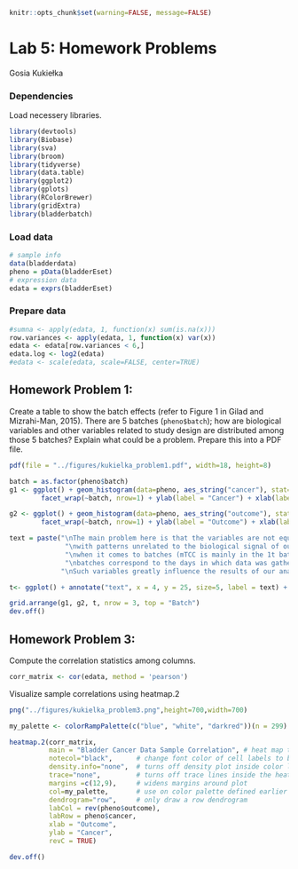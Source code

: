 ```r
knitr::opts_chunk$set(warning=FALSE, message=FALSE)
```

# Lab 5: Homework Problems
Gosia Kukiełka

### Dependencies
Load necessery libraries.

```r
library(devtools)
library(Biobase)
library(sva)
library(broom)
library(tidyverse)
library(data.table)
library(ggplot2)
library(gplots)
library(RColorBrewer)
library(gridExtra)
library(bladderbatch)
```
### Load data
```r
# sample info
data(bladderdata)
pheno = pData(bladderEset)
# expression data
edata = exprs(bladderEset)
```
### Prepare data
```r
#sumna <- apply(edata, 1, function(x) sum(is.na(x)))
row.variances <- apply(edata, 1, function(x) var(x))
edata <- edata[row.variances < 6,]
edata.log <- log2(edata)
#edata <- scale(edata, scale=FALSE, center=TRUE)
```
## Homework Problem 1:
Create a table to show the batch effects (refer to Figure 1 in Gilad and Mizrahi-Man, 2015). 
There are 5 batches (`pheno$batch`); how are biological variables and other variables related to study design are 
distributed among those 5 batches? Explain what could be a problem. Prepare this into a PDF file.
```r
pdf(file = "../figures/kukielka_problem1.pdf", width=18, height=8)

batch = as.factor(pheno$batch)
g1 <- ggplot() + geom_histogram(data=pheno, aes_string("cancer"), stat="count") + 
        facet_wrap(~batch, nrow=1) + ylab(label = "Cancer") + xlab(label=" ")

g2 <- ggplot() + geom_histogram(data=pheno, aes_string("outcome"), stat="count") + 
        facet_wrap(~batch, nrow=1) + ylab(label = "Outcome") + xlab(label=" ")

text = paste("\nThe main problem here is that the variables are not equally distributed among the batches and as a result, the data that we get can be 'contaminated' ",
              "\nwith patterns unrelated to the biological signal of our interest. The histogrammes show that different types of bladder cancers are separated quite well",
              "\nwhen it comes to batches (mTCC is mainly in the 1t batch, mTCC-CIS in the 2nd and mTCC+CIS in the 3rd) and so we can imagine a situation in which the five",
              "\nbatches correspond to the days in which data was gathered or different rearchers resposible for gathering it.",
             "\nSuch variables greatly influence the results of our analysis and, if left unacccounted for, can lead to false biological conclusions.")

t<- ggplot() + annotate("text", x = 4, y = 25, size=5, label = text) + theme_void()

grid.arrange(g1, g2, t, nrow = 3, top = "Batch")
dev.off()
```
## Homework Problem 3:
Compute the correlation statistics among columns. 
```r
corr_matrix <- cor(edata, method = 'pearson')
```
Visualize sample correlations using heatmap.2
```r
png("../figures/kukielka_problem3.png",height=700,width=700)

my_palette <- colorRampPalette(c("blue", "white", "darkred"))(n = 299)

heatmap.2(corr_matrix,
          main = "Bladder Cancer Data Sample Correlation", # heat map title
          notecol="black",      # change font color of cell labels to black
          density.info="none",  # turns off density plot inside color legend
          trace="none",         # turns off trace lines inside the heat map
          margins =c(12,9),     # widens margins around plot
          col=my_palette,       # use on color palette defined earlier 
          dendrogram="row",     # only draw a row dendrogram
          labCol = rev(pheno$outcome),
          labRow = pheno$cancer,
          xlab = "Outcome",
          ylab = "Cancer",
          revC = TRUE)

dev.off()
```